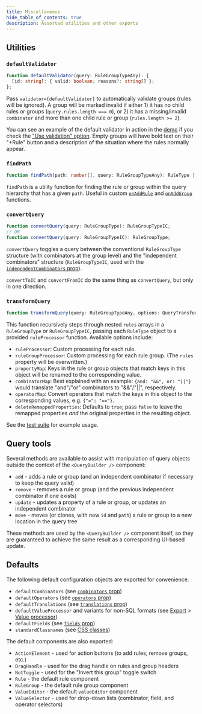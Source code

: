 ```yaml
---
title: Miscellaneous
hide_table_of_contents: true
description: Assorted utilities and other exports
---
```



<TypeScriptAdmonition />

## Utilities

### `defaultValidator`

```ts
function defaultValidator(query: RuleGroupTypeAny): {
  [id: string]: { valid: boolean; reasons?: string[] };
};
```

Pass `validator={defaultValidator}` to automatically validate groups (rules will be ignored). A group will be marked invalid if either 1) it has no child rules or groups (`query.rules.length === 0`), or 2) it has a missing/invalid `combinator` and more than one child rule or group (`rules.length >= 2`).

You can see an example of the default validator in action in the [demo](https://react-querybuilder.js.org/react-querybuilder) if you check the ["Use validation" option](/react-querybuilder#validateQuery=true). Empty groups will have bold text on their "+Rule" button and a description of the situation where the rules normally appear.

### `findPath`

```ts
function findPath(path: number[], query: RuleGroupTypeAny): RuleType | RuleGroupTypeAny;
```

`findPath` is a utility function for finding the rule or group within the query hierarchy that has a given `path`. Useful in custom [`onAddRule`](./querybuilder#onaddrule) and [`onAddGroup`](./querybuilder#onaddgroup) functions.

### `convertQuery`

```ts
function convertQuery(query: RuleGroupType): RuleGroupTypeIC;
// OR
function convertQuery(query: RuleGroupTypeIC): RuleGroupType;
```

`convertQuery` toggles a query between the conventional `RuleGroupType` structure (with combinators at the group level) and the "independent combinators" structure (`RuleGroupTypeIC`, used with the [`independentCombinators` prop](./querybuilder#independentcombinators)).

`convertToIC` and `convertFromIC` do the same thing as `convertQuery`, but only in one direction.

### `transformQuery`

```ts
function transformQuery(query: RuleGroupTypeAny, options: QueryTransformerOptions): any;
```

This function recursively steps through nested `rules` arrays in a `RuleGroupType` or `RuleGroupTypeIC`, passing each `RuleType` object to a provided `ruleProcessor` function. Available options include:

- `ruleProcessor`: Custom processing for each rule.
- `ruleGroupProcessor`: Custom processing for each rule group. (The `rules` property will be overwritten.)
- `propertyMap`: Keys in the rule or group objects that match keys in this object will be renamed to the corresponding value.
- `combinatorMap`: Best explained with an example: `{and: "&&", or: "||"}` would translate "and"/"or" combinators to "&&"/"||", respectively.
- `operatorMap`: Convert operators that match the keys in this object to the corresponding values, e.g. `{"=": "=="}`.
- `deleteRemappedProperties`: Defaults to `true`; pass `false` to leave the remapped properties _and_ the original properties in the resulting object.

See the [test suite](https://github.com/react-querybuilder/react-querybuilder/blob/main/packages/react-querybuilder/src/utils/transformQuery.test.ts) for example usage.

## Query tools

Several methods are available to assist with manipulation of query objects outside the context of the `<QueryBuilder />` component:

- `add` - adds a rule or group (and an independent combinator if necessary to keep the query valid)
- `remove` - removes a rule or group (and the previous independent combinator if one exists)
- `update` - updates a property of a rule or group, or updates an independent combinator
- `move` - moves (or clones, with new `id` and `path`) a rule or group to a new location in the query tree

These methods are used by the `<QueryBuilder />` component itself, so they are guaranteed to achieve the same result as a corresponding UI-based update.

## Defaults

The following default configuration objects are exported for convenience.

- `defaultCombinators` (see [`combinators` prop](./querybuilder#combinators))
- `defaultOperators` (see [`operators` prop](./querybuilder#operators))
- `defaultTranslations` (see [`translations` prop](./querybuilder#translations))
- `defaultValueProcessor` and variants for non-SQL formats (see [Export](./export) > [Value processor](./export#value-processor))
- `defaultFields` (see [`fields` prop](./querybuilder#fields))
- `standardClassnames` (see [CSS classes](./classnames))

The default components are also exported:

- `ActionElement` - used for action buttons (to add rules, remove groups, etc.)
- `DragHandle` - used for the drag handle on rules and group headers
- `NotToggle` - used for the "Invert this group" toggle switch
- `Rule` - the default rule component
- `RuleGroup` - the default rule group component
- `ValueEditor` - the default `valueEditor` component
- `ValueSelector` - used for drop-down lists (combinator, field, and operator selectors)
